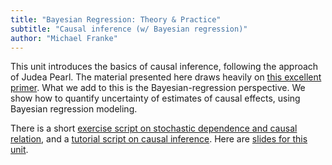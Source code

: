 ```yaml
---
title: "Bayesian Regression: Theory & Practice"
subtitle: "Causal inference (w/ Bayesian regression)"
author: "Michael Franke"
---
```


This unit introduces the basics of causal inference, following the approach of Judea Pearl.
The material presented here draws heavily on [this excellent primer](http://bayes.cs.ucla.edu/PRIMER/).
What we add to this is the Bayesian-regression perspective.
We show how to quantify uncertainty of estimates of causal effects, using Bayesian regression modeling.

There is a short [exercise script on stochastic dependence and causal relation](https://michael-franke.github.io/Bayesian-Regression/practice-sheets/06a-stochastic-dependence.html),
and a [tutorial script on causal inference](https://michael-franke.github.io/Bayesian-Regression/practice-sheets/06b-causal-inference.html). 
Here are [slides for this unit](slides/07-causal_inference.pdf).


